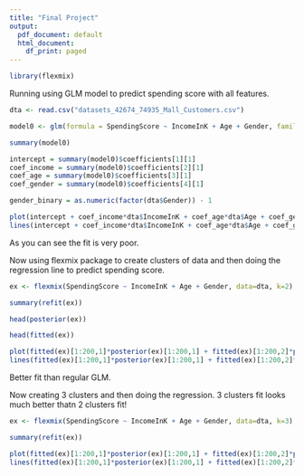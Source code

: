 ---
title: "Final Project"
output:
  pdf_document: default
  html_document:
    df_print: paged
---

```{r}
library(flexmix)
```

Running using GLM model to predict spending score with all features. 
```{r}
dta <- read.csv("datasets_42674_74935_Mall_Customers.csv")

model0 <- glm(formula = SpendingScore ~ IncomeInK + Age + Gender, family = gaussian, data = dta)

summary(model0)

intercept = summary(model0)$coefficients[1][1]
coef_income = summary(model0)$coefficients[2][1]
coef_age = summary(model0)$coefficients[3][1]
coef_gender = summary(model0)$coefficients[4][1]

gender_binary = as.numeric(factor(dta$Gender)) - 1

plot(intercept + coef_income*dta$IncomeInK + coef_age*dta$Age + coef_gender*gender_binary, dta$SpendingScore)
lines(intercept + coef_income*dta$IncomeInK + coef_age*dta$Age + coef_gender*gender_binary, intercept + coef_income*dta$IncomeInK + coef_age*dta$Age + coef_gender*gender_binary)
```
As you can see the fit is very poor. 

Now using flexmix package to create clusters of data and then doing the regression line to predict spending score. 

```{r}
ex <- flexmix(SpendingScore ~ IncomeInK + Age + Gender, data=dta, k=2)

summary(refit(ex))

head(posterior(ex))

head(fitted(ex))

plot(fitted(ex)[1:200,1]*posterior(ex)[1:200,1] + fitted(ex)[1:200,2]*posterior(ex)[1:200,2], dta$SpendingScore)
lines(fitted(ex)[1:200,1]*posterior(ex)[1:200,1] + fitted(ex)[1:200,2]*posterior(ex)[1:200,2], fitted(ex)[1:200,1]*posterior(ex)[1:200,1] + fitted(ex)[1:200,2]*posterior(ex)[1:200,2])
```

Better fit than regular GLM. 


Now creating 3 clusters and then doing the regression. 3 clusters fit looks much better thatn 2 clusters fit!

```{r}
ex <- flexmix(SpendingScore ~ IncomeInK + Age + Gender, data=dta, k=3)

summary(refit(ex))

plot(fitted(ex)[1:200,1]*posterior(ex)[1:200,1] + fitted(ex)[1:200,2]*posterior(ex)[1:200,2] + fitted(ex)[1:200,3]*posterior(ex)[1:200,3], dta$SpendingScore)
lines(fitted(ex)[1:200,1]*posterior(ex)[1:200,1] + fitted(ex)[1:200,2]*posterior(ex)[1:200,2] +fitted(ex)[1:200,3]*posterior(ex)[1:200,3], fitted(ex)[1:200,1]*posterior(ex)[1:200,1] + fitted(ex)[1:200,2]*posterior(ex)[1:200,2] +fitted(ex)[1:200,3]*posterior(ex)[1:200,3] )
```

